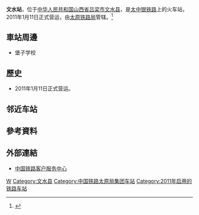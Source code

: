 {{Expand|time=2016-09-11T13:38:58+00:00}}
{{Infobox China railway station
|车站名称 =文水站
|图片 = 
|图片介绍 = 
|其他名称 = 
|车站拼音 = Wenshui
|英文名称 = Wenshui Railway Station
|车站代码 = 65009
|电报码 = WEV
|拼音码 = WSH
|开通运营 = 2011年1月11日
|车站位置 = [[山西省|山西省]][[吕梁市|吕梁市]][[文水县|文水县]]
|坐标 = {{coord|37.438473|N|112.071492|E|display=inline,title}}
|归属 = [[太原铁路局|太原铁路局]]
|线路 = [[太中银铁路|太中银铁路]]
|车站等级 =
|使用状态 = 
|月台数目 = 
|股道数目 = 
}}
'''文水站'''，位于[[中华人民共和国|中华人民共和国]][[山西省|山西省]][[吕梁市|吕梁市]][[文水县|文水县]]，是[[太中银铁路|太中银铁路]]上的火车站，2011年1月11日正式营运，由[[太原铁路局|太原铁路局]]管辖。<ref>{{Cite web |url=http://search.huochepiao.com/huochezhan/jieshao/3590.htm |title=文水火车站介绍 |access-date=2016-09-11 |archive-date=2017-08-27 |archive-url=https://web.archive.org/web/20170827032328/http://search.huochepiao.com/huochezhan/jieshao/3590.htm |dead-url=no }}</ref>

==車站周邊==
* 堡子学校

==歷史==
* 2011年1月11日正式营运。

== 邻近车站 ==
{{Start rail box|[[File:China_Railways.svg|16px]] [[中国铁路|中国铁路]]}}
{{s-inop|[[交城站|交城站]]|{{站|太原}}方向}}
{{s-line|[[太中银铁路|太中银铁路]]<br />← km 文水站 km →}}
{{s-inop|[[汾阳站|汾阳站]]|{{站|中卫}}方向}}
{{end box}}

==參考資料==
{{reflist}}

==外部連結==
* [http://www.12306.cn/mormhweb/ 中国铁路客户服务中心] {{Wayback|url=http://www.12306.cn/mormhweb/ |date=20180205163941 }}

{{China-rail-stub}}
{{太中银铁路}}
[[Category:吕梁市铁路车站|W]]
[[Category:文水县|Category:文水县]]
[[Category:中国铁路太原局集团车站|Category:中国铁路太原局集团车站]]
[[Category:2011年启用的铁路车站|Category:2011年启用的铁路车站]]